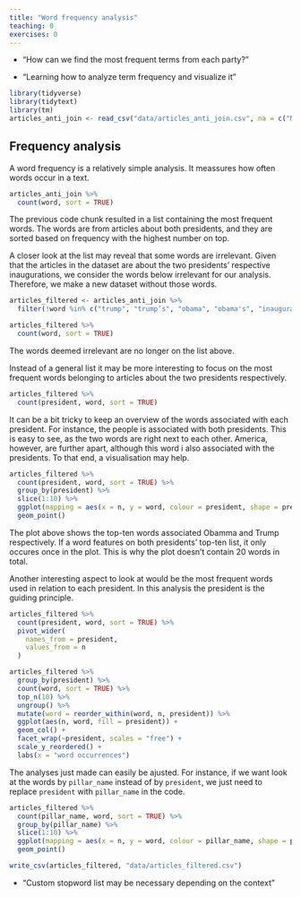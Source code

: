 ```yaml
---
title: "Word frequency analysis"
teaching: 0
exercises: 0
---
```



:::::::::::::::::::::::::::::::::::::: questions 

- "How can we find the most frequent terms from each party?"

::::::::::::::::::::::::::::::::::::::::::::::::

::::::::::::::::::::::::::::::::::::: objectives

- "Learning how to analyze term frequency and visualize it"


::::::::::::::::::::::::::::::::::::::::::::::::



```r
library(tidyverse)
library(tidytext)
library(tm)
articles_anti_join <- read_csv("data/articles_anti_join.csv", na = c("NA", "NULL", ""))
```

## Frequency analysis

A word frequency is a relatively simple analysis. It meassures how often words occur in a text. 


```r
articles_anti_join %>% 
  count(word, sort = TRUE)
```

The previous code chunk resulted in a list containing the most frequent words. The words are from articles about both presidents, and they are sorted based on frequency with the highest number on top.

A closer look at the list may reveal that some words are irrelevant. Given that the articles in the dataset are about the two presidents' respective inaugurations, we consider the words below irrelevant for our analysis. Therefore, we make a new dataset without those words.

```r
articles_filtered <- articles_anti_join %>%
  filter(!word %in% c("trump", "trump’s", "obama", "obama's", "inauguration", "president"))

articles_filtered %>% 
  count(word, sort = TRUE)
```
The words deemed irrelevant are no longer on the list above.

Instead of a general list it may be more interesting to focus on the most frequent words belonging to articles about the two presidents respectively.

```r
articles_filtered %>%
  count(president, word, sort = TRUE)
```
It can be a bit tricky to keep an overview of the words associated with each president. For instance, the people is associated with both presidents. This is easy to see, as the two words are right next to each other. America, however, are further apart, although this word i also associated with the presidents. To that end, a visualisation may help.


```r
articles_filtered %>%
  count(president, word, sort = TRUE) %>% 
  group_by(president) %>%
  slice(1:10) %>% 
  ggplot(mapping = aes(x = n, y = word, colour = president, shape = president)) +
  geom_point() 
```
The plot above shows the top-ten words associated Obamma and Trump respectively. If a word features on both presidents' top-ten list, it only occures once in the plot. This is why the plot doesn't contain 20 words in total.

Another interesting aspect to look at would be the most frequent words used in relation to each president. In this analysis the president is the guiding principle.

```r
articles_filtered %>%
  count(president, word, sort = TRUE) %>% 
  pivot_wider(
    names_from = president,
    values_from = n
  )
```

```r
articles_filtered %>%
  group_by(president) %>% 
  count(word, sort = TRUE) %>% 
  top_n(10) %>% 
  ungroup() %>% 
  mutate(word = reorder_within(word, n, president)) %>% 
  ggplot(aes(n, word, fill = president)) +
  geom_col() +
  facet_wrap(~president, scales = "free") +
  scale_y_reordered() + 
  labs(x = "word occurrences")

```
The analyses just made can easily be ajusted. For instance, if we want look at the words by `pillar_name` instead of by `president`, we just need to replace `president` with `pillar_name` in the code.

```r
articles_filtered %>%
  count(pillar_name, word, sort = TRUE) %>% 
  group_by(pillar_name) %>%
  slice(1:10) %>% 
  ggplot(mapping = aes(x = n, y = word, colour = pillar_name, shape = pillar_name)) +
  geom_point() 
```


```r
write_csv(articles_filtered, "data/articles_filtered.csv")
```


::::::::::::::::::::::::::::::::::::: keypoints 

- "Custom stopword list may be necessary depending on the context"


::::::::::::::::::::::::::::::::::::::::::::::::
